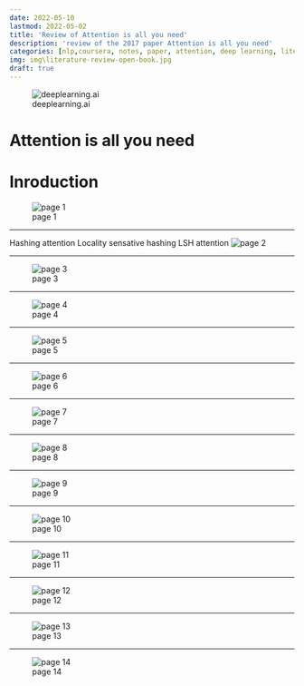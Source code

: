 ```yaml
---
date: 2022-05-10
lastmod: 2022-05-02
title: 'Review of Attention is all you need'
description: 'review of the 2017 paper Attention is all you need'
categories: [nlp,coursera, notes, paper, attention, deep learning, literature review]
img: img\literature-review-open-book.jpg
draft: true
---
```

:::{.logo}
![deeplearning.ai](img/logo_deeplearning_ai.png)
:::

# Attention is all you need

# Inroduction
![page 1](img/aia-page0.png)
<hr>
Hashing attention
Locality sensative hashing
LSH attention
![page 2](img/aia-page2.png)
<hr>
![page 3](img/aia-page3.png)
<hr>
![page 4](img/aia-page4.png)
<hr>
![page 5](img/aia-page5.png)
<hr>
![page 6](img/aia-page6.png)
<hr>
![page 7](img/aia-page7.png)
<hr>
![page 8](img/aia-page8.png)
<hr>
![page 9](img/aia-page9.png)
<hr>
![page 10](img/aia-page12.png)
<hr>
![page 11](img/aia-page11.png)
<hr>
![page 12](img/aia-page12.png)
<hr>
![page 13](img/aia-page13.png)
<hr>
![page 14](img/aia-page14.png)
